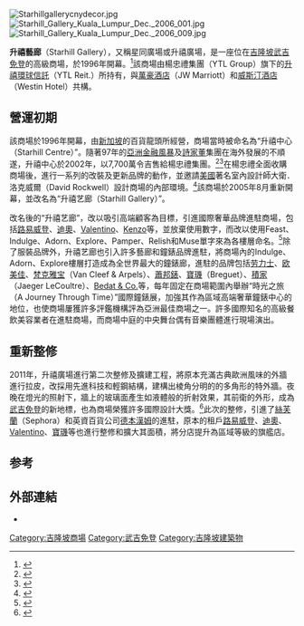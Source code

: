 {{infobox shopping mall |
  | shopping_mall_name = 升禧艺廊<br>Starhill Gallery
  | image = Starhill Gallery (211030).jpg
  | caption = 升禧艺廊的外观
  | location = {{MAS}}{{KL}}[[武吉免登|武吉免登]]
  | opening_date = 1996
  | developer = [[杨忠礼集团|杨忠礼集团]]
  | manager =
  | owner = [[升禧環球信託|升禧環球信託]]（YTL Reit.）
  | building_costs = 
  | number_of_stores =
  | number_of_anchors =
  | floor_area = {{convert|250000|sqft|m2}}
  | floors = 7
}}
[[File:Starhillgallerycnydecor.jpg|right]]
[[File:Starhill_Gallery_Kuala_Lumpur_Dec._2006_001.jpg|right]]
[[File:Starhill_Gallery_Kuala_Lumpur_Dec._2006_009.jpg|right]]

'''升禧藝廊'''（Starhill Gallery），又稱星同廣場或升禧廣場，是一座位在[[吉隆坡|吉隆坡]][[武吉免登|武吉免登]]的高級商場，於1996年開幕。<ref>{{cite web|url=http://www.propwall.my/bukit_bintang/starhill_gallery?lang=ch|title=Starhill Gallery, Bukit Bintang - Propwall|publisher=|access-date=2017-08-19|archive-url=https://web.archive.org/web/20170819063702/http://www.propwall.my/bukit_bintang/starhill_gallery?lang=ch|archive-date=2017-08-19|dead-url=yes}}</ref>該商場由楊忠禮集團（YTL Group）旗下的[[升禧環球信託|升禧環球信託]]（YTL Reit.）所持有，與[[萬豪酒店|萬豪酒店]]（JW Marriott）和[[威斯汀酒店|威斯汀酒店]]（Westin Hotel）共構。

==營運初期==
該商場於1996年開幕，由[[新加坡|新加坡]]的百貨龍頭{{tsl|en|Tangs|詩家董}}所經營，商場當時被命名為“升禧中心（Starhill Centre）”。隨著97年的[[亞洲金融風暴|亞洲金融風暴]]及[[詩家董|詩家董]]集團在海外發展的不順遂，升禧中心於2002年，以7,700萬令吉售給楊忠禮集團。<ref>{{cite web|url=http://news.yipu.com.cn/cre/mall/154778.html|title=马来西亚杨忠礼7700万购诗家董购物中心_购物中心-商业地产_易铺网_中国商业地产行业门户_中国商业地产网_易铺中国|work=news.yipu.com.cn|access-date=2014-11-10|archive-url=https://web.archive.org/web/20141110035522/http://news.yipu.com.cn/cre/mall/154778.html|archive-date=2014-11-10|dead-url=yes}}</ref><ref>{{cite news |title=YTL buys stake in Macquarie Prime Reit |url=http://www.themalaysianinsider.com/business/article/-YTL-buys-stake-in-Macquarie-Prime-Reit-/ |publisher={{tsl|en|The Malaysian Insider||The Malaysian Insider}} |date=29 October 2008 |accessdate=3 February 2012 |deadurl=yes |archiveurl=https://web.archive.org/web/20140714170653/http://www.themalaysianinsider.com/business/article/-YTL-buys-stake-in-Macquarie-Prime-Reit-/ |archivedate=2014年7月14日 }}</ref>在楊忠禮全面收購商場後，進行一系列的改裝及更新品牌的動作，並邀請[[美國|美國]]著名室內設計師大衛．洛克威爾（David Rockwell）設計商場的內部環境。<ref name="star1">{{cite news |title=Star light, star bright |url=http://thestar.com.my/lifestyle/story.asp?file=/2005/7/31/lifefocus/11626825&sec=lifefocus |work=[[The_Star_(Malaysia)|The Star]] |date=31 July 2005 |first=Hua Chee |last=Kee |accessdate=3 February 2012 |archive-date=2013-02-21 |archive-url=https://archive.is/20130221033246/http://thestar.com.my/lifestyle/story.asp?file=/2005/7/31/lifefocus/11626825&sec=lifefocus |dead-url=yes }}</ref>該商場於2005年8月重新開幕，並改名為“升禧艺廊（Starhill Gallery）”。

改名後的“升禧艺廊”，改以吸引高端顧客為目標，引進國際奢華品牌進駐商場，包括[[路易威登|路易威登]]、[[克里斯汀·迪奧_(品牌)|迪奧]]、[[Valentino|Valentino]]、[[Kenzo|Kenzo]]等，並放棄使用數字，而改以使用Feast、Indulge、Adorn、Explore、Pamper、Relish和Muse單字來為各樓層命名。<ref>{{cite web|url=http://www.mytravel.com.my/map/goldentriangle-map/starhill-gallery|title=升禧廣場|first=Isaac|last=Kuit|publisher=|accessdate=2014-11-10|archive-date=2014-11-10|archive-url=https://web.archive.org/web/20141110023814/http://www.mytravel.com.my/map/goldentriangle-map/starhill-gallery|dead-url=no}}</ref>除了服裝品牌外，升禧艺廊也引入許多藝廊和鐘錶品牌進駐，將商場內的Indulge、Adorn、Explore樓層打造成為全世界最大的鐘錶廊，進駐的品牌包括[[劳力士|劳力士]]、[[欧米茄表公司|欧美佳]]、[[梵克雅宝|梵克雅宝]]（Van Cleef & Arpels）、[[蕭邦錶|蕭邦錶]]、[[寶璣|寶璣]]（Breguet）、[[積家|積家]]（Jaeger LeCoultre）、[[Bedat_&_Co.|Bedat & Co.]]等，每年固定在商場範圍內舉辦“時光之旅（A Journey Through Time）”國際鐘錶展，加強其作為區域高端奢華鐘錶中心的地位，也使商場屢獲許多評鑑機構評為亞洲最佳商場之一。許多國際知名的高級餐飲美容業者在進駐商場，而商場中庭的中央舞台偶有音樂團體進行現場演出。

==重新整修==
2011年，升禧廣場進行第二次整修及擴建工程，將原本充滿古典歐洲風味的外牆進行拉皮，改採用先進科技和輕鋼結構，建構出棱角分明的的多角形的特外牆。夜晚在燈光的照射下，牆上的玻璃面產生如液體般的折射效果，其前衛的外形，成為[[武吉免登|武吉免登]]的新地標，也為商場榮獲許多國際設計大獎。<ref>{{cite web|url=http://solomo.xinmedia.com/archi/13773-StarhillGallery|title=SPARK－升喜廊購物中心　Starhill Gallery-欣建築-欣傳媒建築設計頻道|work=欣傳媒|accessdate=2014-11-10|archive-date=2014-11-10|archive-url=https://web.archive.org/web/20141110024149/http://solomo.xinmedia.com/archi/13773-StarhillGallery|dead-url=no}}</ref>此次的整修，引進了[[絲芙蘭|絲芙蘭]]（Sephora）和英資百貨公司[[德本漢姆|德本漢姆]]的進駐，原本的租戶[[路易威登|路易威登]]、[[克里斯汀·迪奧_(品牌)|迪奧]]、[[Valentino|Valentino]]、[[寶璣|寶璣]]等也進行整修和擴大其面積，將分店提升為區域等級的旗艦店。

==参考==
{{Portal box|马来西亚}}
{{reflist}}

==外部連結==
{{commons category|Starhill Gallery}} 
* {{official|starhillgallery.com/chinese/}}
{{星光大道吉隆坡城中城商圈}}

[[Category:吉隆坡商場|Category:吉隆坡商場]]
[[Category:武吉免登|Category:武吉免登]]
[[Category:吉隆坡建築物|Category:吉隆坡建築物]]